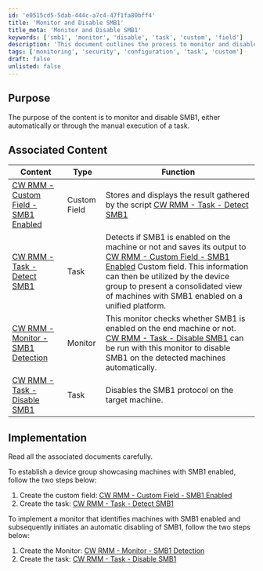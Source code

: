 ```yaml
---
id: 'e0515cd5-5dab-444c-a7c4-47f1fa80bff4'
title: 'Monitor and Disable SMB1'
title_meta: 'Monitor and Disable SMB1'
keywords: ['smb1', 'monitor', 'disable', 'task', 'custom', 'field']
description: 'This document outlines the process to monitor and disable SMB1, providing detailed steps for implementing associated tasks and monitors within the ConnectWise RMM platform. It includes links to custom fields and tasks that facilitate the detection and disabling of SMB1 on target machines.'
tags: ['monitoring', 'security', 'configuration', 'task', 'custom']
draft: false
unlisted: false
---
```

## Purpose

The purpose of the content is to monitor and disable SMB1, either automatically or through the manual execution of a task.

## Associated Content

| Content                                                                                       | Type         | Function                                                                                                                                                                                                                                                   |
|-----------------------------------------------------------------------------------------------|--------------|------------------------------------------------------------------------------------------------------------------------------------------------------------------------------------------------------------------------------------------------------------|
| [CW RMM - Custom Field - SMB1 Enabled](https://proval.itglue.com/DOC-5078775-14419753)      | Custom Field | Stores and displays the result gathered by the script [CW RMM - Task - Detect SMB1](https://proval.itglue.com/DOC-5078775-14419758)                                                                                                                  |
| [CW RMM - Task - Detect SMB1](https://proval.itglue.com/DOC-5078775-14419758)              | Task         | Detects if SMB1 is enabled on the machine or not and saves its output to [CW RMM - Custom Field - SMB1 Enabled](https://proval.itglue.com/DOC-5078775-14419753) Custom field. This information can then be utilized by the device group to present a consolidated view of machines with SMB1 enabled on a unified platform. |
| [CW RMM - Monitor - SMB1 Detection](https://proval.itglue.com/DOC-5078775-14394593)        | Monitor      | This monitor checks whether SMB1 is enabled on the end machine or not. [CW RMM - Task - Disable SMB1](https://proval.itglue.com/DOC-5078775-14393334) can be run with this monitor to disable SMB1 on the detected machines automatically.                   |
| [CW RMM - Task - Disable SMB1](https://proval.itglue.com/DOC-5078775-14393334)            | Task         | Disables the SMB1 protocol on the target machine.                                                                                                                                                                                                         |

## Implementation

Read all the associated documents carefully.

To establish a device group showcasing machines with SMB1 enabled, follow the two steps below:

1. Create the custom field: [CW RMM - Custom Field - SMB1 Enabled](https://proval.itglue.com/DOC-5078775-14419753)
2. Create the task: [CW RMM - Task - Detect SMB1](https://proval.itglue.com/DOC-5078775-14419758)

To implement a monitor that identifies machines with SMB1 enabled and subsequently initiates an automatic disabling of SMB1, follow the two steps below:

1. Create the Monitor: [CW RMM - Monitor - SMB1 Detection](https://proval.itglue.com/DOC-5078775-14394593)
2. Create the task: [CW RMM - Task - Disable SMB1](https://proval.itglue.com/DOC-5078775-14393334)











